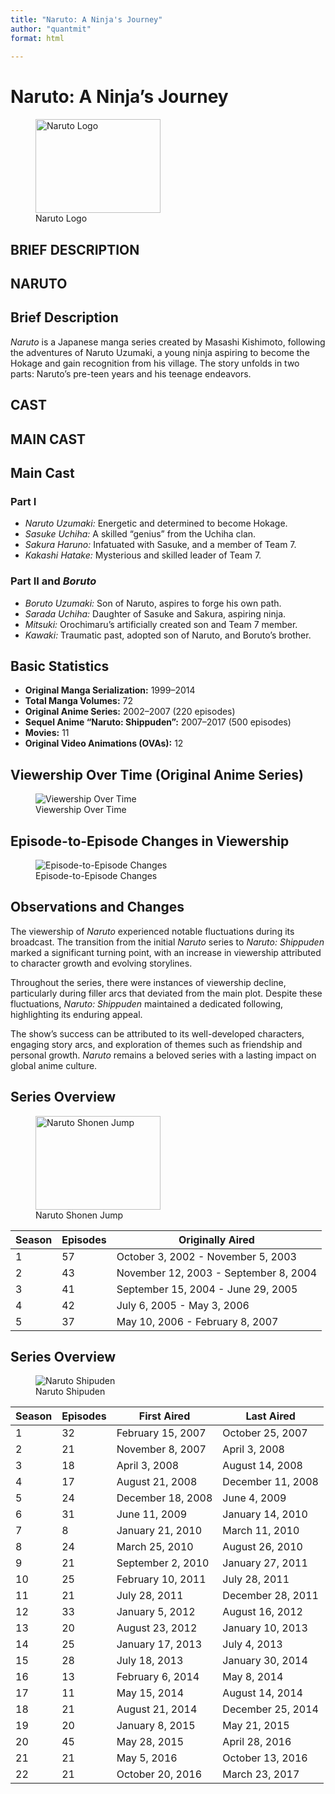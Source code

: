 ```yaml
---
title: "Naruto: A Ninja's Journey"
author: "quantmit"
format: html
      
---
```


# Naruto: A Ninja's Journey

![Naruto Logo](https://i.pinimg.com/originals/5f/60/34/5f60349f6b0980548907a7a81a8f3aed.jpg){width="200px" height="150px"}

::: panel-tabset
## BRIEF DESCRIPTION

## NARUTO

## Brief Description

*Naruto* is a Japanese manga series created by Masashi Kishimoto, following the adventures of Naruto Uzumaki, a young ninja aspiring to become the Hokage and gain recognition from his village. The story unfolds in two parts: Naruto's pre-teen years and his teenage endeavors.
:::

::: panel-tabset
## CAST

## MAIN CAST

## Main Cast

### Part I

-   *Naruto Uzumaki:* Energetic and determined to become Hokage.
-   *Sasuke Uchiha:* A skilled "genius" from the Uchiha clan.
-   *Sakura Haruno:* Infatuated with Sasuke, and a member of Team 7.
-   *Kakashi Hatake:* Mysterious and skilled leader of Team 7.

### Part II and *Boruto*

-   *Boruto Uzumaki:* Son of Naruto, aspires to forge his own path.
-   *Sarada Uchiha:* Daughter of Sasuke and Sakura, aspiring ninja.
-   *Mitsuki:* Orochimaru's artificially created son and Team 7 member.
-   *Kawaki:* Traumatic past, adopted son of Naruto, and Boruto's brother.

## Basic Statistics
:::

-   **Original Manga Serialization:** 1999--2014
-   **Total Manga Volumes:** 72
-   **Original Anime Series:** 2002--2007 (220 episodes)
-   **Sequel Anime "Naruto: Shippuden":** 2007--2017 (500 episodes)
-   **Movies:** 11
-   **Original Video Animations (OVAs):** 12

## Viewership Over Time (Original Anime Series)

![Viewership Over Time](https://diamondlobby.com/wp-content/uploads/2022/07/naruto-vs-one-piece-5-year-data.png)

## Episode-to-Episode Changes in Viewership

![Episode-to-Episode Changes](https://images.edrawsoft.com/articles/naruto-timeline/naruto-novel-timeline-1.png)

## Observations and Changes

The viewership of *Naruto* experienced notable fluctuations during its broadcast. The transition from the initial *Naruto* series to *Naruto: Shippuden* marked a significant turning point, with an increase in viewership attributed to character growth and evolving storylines.

Throughout the series, there were instances of viewership decline, particularly during filler arcs that deviated from the main plot. Despite these fluctuations, *Naruto: Shippuden* maintained a dedicated following, highlighting its enduring appeal.

The show's success can be attributed to its well-developed characters, engaging story arcs, and exploration of themes such as friendship and personal growth. *Naruto* remains a beloved series with a lasting impact on global anime culture.

## Series Overview

![Naruto Shonen Jump](https://pm1.aminoapps.com/7138/19726bbf6804a22d703d72cc62172d91c5e2f00cr1-384-384v2_uhq.jpg){width="200px" height="150px"}

| Season | Episodes | Originally Aired                      |
|--------|----------|---------------------------------------|
| 1      | 57       | October 3, 2002 - November 5, 2003    |
| 2      | 43       | November 12, 2003 - September 8, 2004 |
| 3      | 41       | September 15, 2004 - June 29, 2005    |
| 4      | 42       | July 6, 2005 - May 3, 2006            |
| 5      | 37       | May 10, 2006 - February 8, 2007       |

## Series Overview

![Naruto Shipuden](https://m.media-amazon.com/images/M/MV5BZGFiMWFhNDAtMzUyZS00NmQ2LTljNDYtMmZjNTc5MDUxMzViXkEyXkFqcGdeQXVyNjAwNDUxODI@._V1_.jpg)

| Season | Episodes | First Aired       | Last Aired        |
|--------|----------|-------------------|-------------------|
| 1      | 32       | February 15, 2007 | October 25, 2007  |
| 2      | 21       | November 8, 2007  | April 3, 2008     |
| 3      | 18       | April 3, 2008     | August 14, 2008   |
| 4      | 17       | August 21, 2008   | December 11, 2008 |
| 5      | 24       | December 18, 2008 | June 4, 2009      |
| 6      | 31       | June 11, 2009     | January 14, 2010  |
| 7      | 8        | January 21, 2010  | March 11, 2010    |
| 8      | 24       | March 25, 2010    | August 26, 2010   |
| 9      | 21       | September 2, 2010 | January 27, 2011  |
| 10     | 25       | February 10, 2011 | July 28, 2011     |
| 11     | 21       | July 28, 2011     | December 28, 2011 |
| 12     | 33       | January 5, 2012   | August 16, 2012   |
| 13     | 20       | August 23, 2012   | January 10, 2013  |
| 14     | 25       | January 17, 2013  | July 4, 2013      |
| 15     | 28       | July 18, 2013     | January 30, 2014  |
| 16     | 13       | February 6, 2014  | May 8, 2014       |
| 17     | 11       | May 15, 2014      | August 14, 2014   |
| 18     | 21       | August 21, 2014   | December 25, 2014 |
| 19     | 20       | January 8, 2015   | May 21, 2015      |
| 20     | 45       | May 28, 2015      | April 28, 2016    |
| 21     | 21       | May 5, 2016       | October 13, 2016  |
| 22     | 21       | October 20, 2016  | March 23, 2017    |
